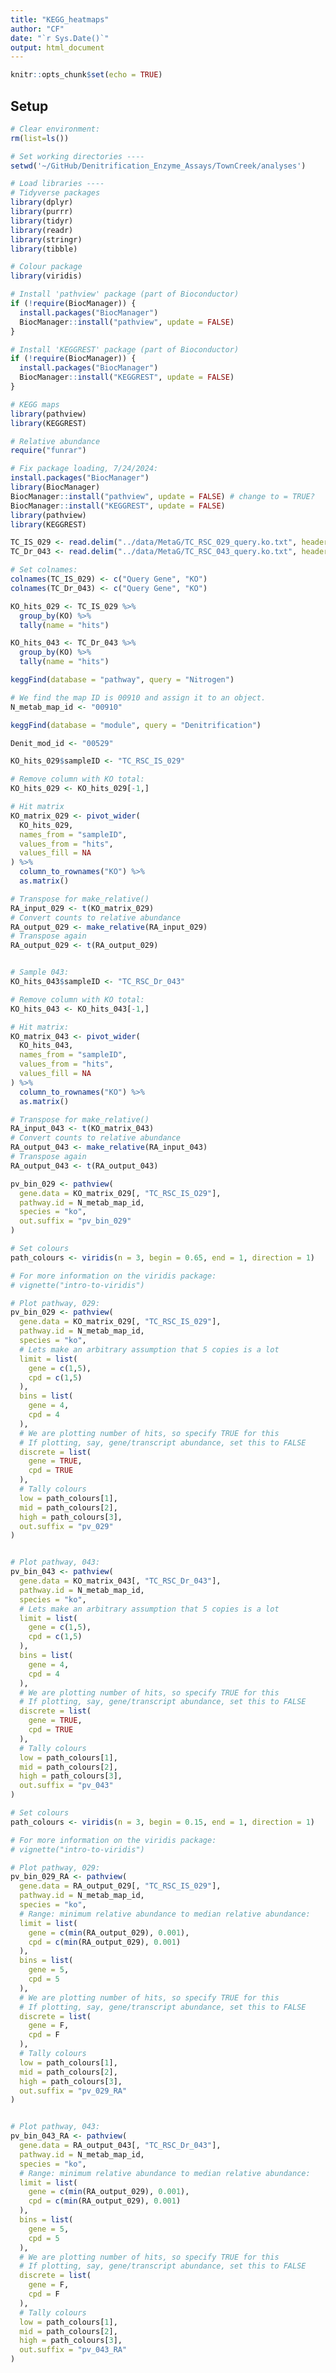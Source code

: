 ```yaml
---
title: "KEGG_heatmaps"
author: "CF"
date: "`r Sys.Date()`"
output: html_document
---
```


```r
knitr::opts_chunk$set(echo = TRUE)
```

## Setup

```r
# Clear environment:
rm(list=ls())

# Set working directories ----
setwd('~/GitHub/Denitrification_Enzyme_Assays/TownCreek/analyses')

# Load libraries ----
# Tidyverse packages
library(dplyr)
library(purrr)
library(tidyr)
library(readr)
library(stringr)
library(tibble)

# Colour package
library(viridis)

# Install 'pathview' package (part of Bioconductor)
if (!require(BiocManager)) {
  install.packages("BiocManager")
  BiocManager::install("pathview", update = FALSE)
}

# Install 'KEGGREST' package (part of Bioconductor)
if (!require(BiocManager)) {
  install.packages("BiocManager")
  BiocManager::install("KEGGREST", update = FALSE)
}

# KEGG maps
library(pathview)
library(KEGGREST)

# Relative abundance
require("funrar")

# Fix package loading, 7/24/2024:
install.packages("BiocManager")
library(BiocManager)
BiocManager::install("pathview", update = FALSE) # change to = TRUE?
BiocManager::install("KEGGREST", update = FALSE)
library(pathview)
library(KEGGREST)
```

```r
TC_IS_029 <- read.delim("../data/MetaG/TC_RSC_029_query.ko.txt", header = F)
TC_Dr_043 <- read.delim("../data/MetaG/TC_RSC_043_query.ko.txt", header = F)
```

```r
# Set colnames:
colnames(TC_IS_029) <- c("Query Gene", "KO")
colnames(TC_Dr_043) <- c("Query Gene", "KO")
```

```r
KO_hits_029 <- TC_IS_029 %>% 
  group_by(KO) %>%
  tally(name = "hits")

KO_hits_043 <- TC_Dr_043 %>% 
  group_by(KO) %>%
  tally(name = "hits")
```

```r
keggFind(database = "pathway", query = "Nitrogen")

# We find the map ID is 00910 and assign it to an object.
N_metab_map_id <- "00910"

keggFind(database = "module", query = "Denitrification")

Denit_mod_id <- "00529"
```

```r
KO_hits_029$sampleID <- "TC_RSC_IS_029"

# Remove column with KO total:
KO_hits_029 <- KO_hits_029[-1,]

# Hit matrix
KO_matrix_029 <- pivot_wider(
  KO_hits_029,
  names_from = "sampleID", 
  values_from = "hits", 
  values_fill = NA
) %>% 
  column_to_rownames("KO") %>% 
  as.matrix()

# Transpose for make_relative()
RA_input_029 <- t(KO_matrix_029)
# Convert counts to relative abundance
RA_output_029 <- make_relative(RA_input_029)
# Transpose again
RA_output_029 <- t(RA_output_029)


# Sample 043:
KO_hits_043$sampleID <- "TC_RSC_Dr_043"

# Remove column with KO total:
KO_hits_043 <- KO_hits_043[-1,]

# Hit matrix:
KO_matrix_043 <- pivot_wider(
  KO_hits_043,
  names_from = "sampleID", 
  values_from = "hits", 
  values_fill = NA
) %>% 
  column_to_rownames("KO") %>% 
  as.matrix()

# Transpose for make_relative()
RA_input_043 <- t(KO_matrix_043)
# Convert counts to relative abundance
RA_output_043 <- make_relative(RA_input_043)
# Transpose again
RA_output_043 <- t(RA_output_043)
```

```r
pv_bin_029 <- pathview(
  gene.data = KO_matrix_029[, "TC_RSC_IS_O29"],
  pathway.id = N_metab_map_id,
  species = "ko",
  out.suffix = "pv_bin_029"
)
```

```r
# Set colours
path_colours <- viridis(n = 3, begin = 0.65, end = 1, direction = 1)

# For more information on the viridis package: 
# vignette("intro-to-viridis")

# Plot pathway, 029:
pv_bin_029 <- pathview(
  gene.data = KO_matrix_029[, "TC_RSC_IS_029"],
  pathway.id = N_metab_map_id,
  species = "ko",
  # Lets make an arbitrary assumption that 5 copies is a lot
  limit = list(
    gene = c(1,5),
    cpd = c(1,5)
  ),
  bins = list(
    gene = 4,
    cpd = 4
  ),
  # We are plotting number of hits, so specify TRUE for this
  # If plotting, say, gene/transcript abundance, set this to FALSE
  discrete = list(
    gene = TRUE,
    cpd = TRUE
  ),
  # Tally colours
  low = path_colours[1],
  mid = path_colours[2],
  high = path_colours[3],
  out.suffix = "pv_029"
)


# Plot pathway, 043:
pv_bin_043 <- pathview(
  gene.data = KO_matrix_043[, "TC_RSC_Dr_043"],
  pathway.id = N_metab_map_id,
  species = "ko",
  # Lets make an arbitrary assumption that 5 copies is a lot
  limit = list(
    gene = c(1,5),
    cpd = c(1,5)
  ),
  bins = list(
    gene = 4,
    cpd = 4
  ),
  # We are plotting number of hits, so specify TRUE for this
  # If plotting, say, gene/transcript abundance, set this to FALSE
  discrete = list(
    gene = TRUE,
    cpd = TRUE
  ),
  # Tally colours
  low = path_colours[1],
  mid = path_colours[2],
  high = path_colours[3],
  out.suffix = "pv_043"
)

```


```r
# Set colours
path_colours <- viridis(n = 3, begin = 0.15, end = 1, direction = 1)

# For more information on the viridis package: 
# vignette("intro-to-viridis")

# Plot pathway, 029:
pv_bin_029_RA <- pathview(
  gene.data = RA_output_029[, "TC_RSC_IS_029"],
  pathway.id = N_metab_map_id,
  species = "ko",
  # Range: minimum relative abundance to median relative abundance:
  limit = list(
    gene = c(min(RA_output_029), 0.001),
    cpd = c(min(RA_output_029), 0.001)
  ),
  bins = list(
    gene = 5,
    cpd = 5
  ),
  # We are plotting number of hits, so specify TRUE for this
  # If plotting, say, gene/transcript abundance, set this to FALSE
  discrete = list(
    gene = F,
    cpd = F
  ),
  # Tally colours
  low = path_colours[1],
  mid = path_colours[2],
  high = path_colours[3],
  out.suffix = "pv_029_RA"
)


# Plot pathway, 043:
pv_bin_043_RA <- pathview(
  gene.data = RA_output_043[, "TC_RSC_Dr_043"],
  pathway.id = N_metab_map_id,
  species = "ko",
  # Range: minimum relative abundance to median relative abundance:
  limit = list(
    gene = c(min(RA_output_029), 0.001),
    cpd = c(min(RA_output_029), 0.001)
  ),
  bins = list(
    gene = 5,
    cpd = 5
  ),
  # We are plotting number of hits, so specify TRUE for this
  # If plotting, say, gene/transcript abundance, set this to FALSE
  discrete = list(
    gene = F,
    cpd = F
  ),
  # Tally colours
  low = path_colours[1],
  mid = path_colours[2],
  high = path_colours[3],
  out.suffix = "pv_043_RA"
)

```



